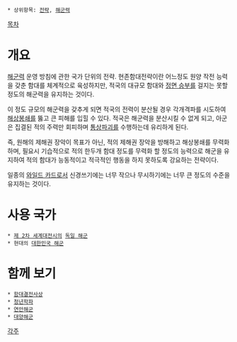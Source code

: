  * 상위항목: [[전략]], [[해군력]]

[[목차]]

= 개요 =
[[해군력]] 운영 방침에 관한 국가 단위의 전략. 현존함대전략이란 어느정도 원양 작전 능력을 갖춘 함대를 체계적으로 육성하지만, 적국의 대규모 함대와 [[함대결전사상|정면 승부]]를 걸지는 못할 정도의 해군력을 유지하는 것이다.

이 정도 규모의 해군력을 갖추게 되면 적국의 전력이 분산될 경우 각개격파를 시도하여 [[해상봉쇄]]를 뚫고 큰 피해를 입힐 수 있다. 적국은 해군력을 분산시킬 수 없게 되고, 아군은 집결된 적의 주력만 회피하며 [[통상파괴]]를 수행하는데 유리하게 된다.

즉, 원해의 제해권 장악이 목표가 아닌, 적의 제해권 장악을 방해하고 해상봉쇄를 무력화 하며, 필요시 기습적으로 적의 한두개 함대 정도를 무력화 할 정도의 능력으로 해군을 유지하여 적의 함대가 능동적이고 적극적인 행동을 하지 못하도록 강요하는 전략이다.

일종의 [[와일드 카드]]로서 신경쓰기에는 너무 작으나 무시하기에는 너무 큰 정도의 수준을 유지하는 것이다.

= 사용 국가 =
 * [[제 2차 세계대전]]시의 [[독일 해군]]
 * 현대의 [[대한민국 해군]]

= 함께 보기 =
 * [[함대결전사상]]
 * [[청년학파]]
 * [[연안해군]]
 * [[대양해군]]

[[각주]]
